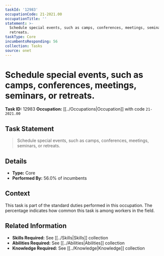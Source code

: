 ```yaml
---
taskId: '12983'
occupationCode: 21-2021.00
occupationTitle: ''
statement: >-
  Schedule special events, such as camps, conferences, meetings, seminars, or
  retreats.
taskType: Core
incumbentsResponding: 56
collection: Tasks
source: onet
---
```

# Schedule special events, such as camps, conferences, meetings, seminars, or retreats.

**Task ID:** 12983
**Occupation:** [[../Occupations|Occupation]] with code `21-2021.00`

## Task Statement

> Schedule special events, such as camps, conferences, meetings, seminars, or retreats.

## Details

- **Type:** Core
- **Performed By:** 56.0% of incumbents

## Context

This task is part of the standard duties performed in this occupation. The percentage indicates how common this task is among workers in the field.

## Related Information

- **Skills Required:** See [[../Skills|Skills]] collection
- **Abilities Required:** See [[../Abilities|Abilities]] collection
- **Knowledge Required:** See [[../Knowledge|Knowledge]] collection
